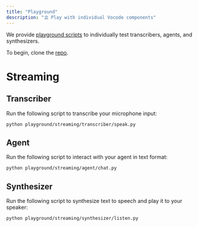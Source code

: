 ```yaml
---
title: "Playground"
description: "⛱ Play with individual Vocode components"
---
```


We provide [playground scripts](https://github.com/vocodedev/vocode-python/tree/main/playground) to individually
test transcribers, agents, and synthesizers.

To begin, clone the [repo](https://github.com/vocodedev/vocode-python).

# Streaming

## Transcriber

Run the following script to transcribe your microphone input:

```
python playground/streaming/transcriber/speak.py
```

## Agent

Run the following script to interact with your agent in text format:

```
python playground/streaming/agent/chat.py
```

## Synthesizer

Run the following script to synthesize text to speech and play it to your speaker:

```
python playground/streaming/synthesizer/listen.py
```
